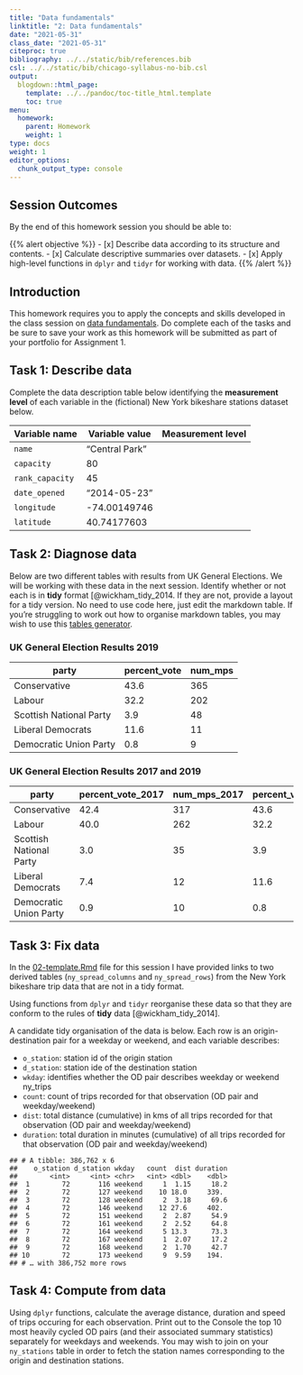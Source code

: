 ```yaml
---
title: "Data fundamentals"
linktitle: "2: Data fundamentals"
date: "2021-05-31"
class_date: "2021-05-31"
citeproc: true
bibliography: ../../static/bib/references.bib
csl: ../../static/bib/chicago-syllabus-no-bib.csl
output:
  blogdown::html_page:
    template: ../../pandoc/toc-title_html.template
    toc: true
menu:
  homework:
    parent: Homework
    weight: 1
type: docs
weight: 1
editor_options:
  chunk_output_type: console
---
```


## Session Outcomes

By the end of this homework session you should be able to:

{{% alert objective %}}
- [x] Describe data according to its structure and contents.
- [x] Calculate descriptive summaries over datasets.
- [x] Apply high-level functions in `dplyr` and `tidyr` for working with data.
{{% /alert %}}

## Introduction

This homework requires you to apply the concepts and skills developed in the class session on [data fundamentals](/02-class/). Do complete each of the tasks and be sure to save your work as this homework will be submitted as part of your portfolio for Assignment 1.

## Task 1: Describe data

Complete the data description table below identifying the **measurement level** of each variable in the (fictional) New York bikeshare stations dataset below.

| Variable name  | Variable value   | Measurement level |
|----------------|------------------|-------------------|
| `name`         | "Central Park"   |  <enter here>     |
| `capacity`     |  80              |                   |
| `rank_capacity`|  45              |                   |
| `date_opened`  |  "2014-05-23"    |                   |
| `longitude`    | -74.00149746     |                   |
| `latitude`     | 40.74177603      |                   |



## Task 2: Diagnose data

Below are two different tables with results from UK General Elections. We will be working with these data in the next session. Identify whether or not each is in **tidy** format [@wickham_tidy_2014. If they are not, provide a layout for a tidy version. No need to use code here, just edit the markdown table. If you're struggling to work out how to organise markdown tables, you may wish to use this [tables generator](https://www.tablesgenerator.com/markdown_tables).

### UK General Election Results 2019

| party                   | percent_vote     | num_mps    |
|-------------------------|------------------|------------|
| Conservative            | 43.6             |  365       |
| Labour                  | 32.2             |  202       |
| Scottish National Party | 3.9              |  48        |
| Liberal Democrats       | 11.6             |  11        |
| Democratic Union Party  | 0.8              |  9         |

### UK General Election Results 2017 and 2019

| party                   | percent_vote_2017 | num_mps_2017 | percent_vote_2019 | num_mps_2019 |
|-------------------------|-------------------|--------------| ------------------|--------------|
| Conservative            | 42.4              | 317          | 43.6              | 365          |
| Labour                  | 40.0              | 262          | 32.2              | 202          |
| Scottish National Party | 3.0               | 35           | 3.9               | 48           |
| Liberal Democrats       | 7.4               | 12           | 11.6              | 11           |
| Democratic Union Party  | 0.9               | 10           | 0.8               | 8            |


## Task 3: Fix data

In the [<i class="fab fa-r-project"></i> 02-template.Rmd](/homework/02-homework_files/02-template.Rmd) file for this session I have provided links to two derived tables (`ny_spread_columns` and `ny_spread_rows`) from the New York bikeshare trip data that are not in a tidy format.

Using functions from `dplyr` and `tidyr` reorganise these data so that they are conform to the rules of **tidy** data [@wickham_tidy_2014].

A candidate tidy organisation of the data is below. Each row is an origin-destination pair for a weekday or weekend, and each variable describes:

* `o_station`: station id  of the origin station
* `d_station`: station ide of the destination station
* `wkday`: identifies whether the OD pair describes weekday or weekend ny_trips
* `count`: count of trips recorded for that observation (OD pair and weekday/weekend)
* `dist`: total distance (cumulative) in kms of all trips recorded for that observation (OD pair and weekday/weekend)
* `duration`: total duration in minutes (cumulative) of all trips recorded for that observation (OD pair and weekday/weekend)

```
## # A tibble: 386,762 x 6
##    o_station d_station wkday   count  dist duration
##        <int>     <int> <chr>   <int> <dbl>    <dbl>
##  1        72       116 weekend     1  1.15     18.2
##  2        72       127 weekend    10 18.0     339.
##  3        72       128 weekend     2  3.18     69.6
##  4        72       146 weekend    12 27.6     402.
##  5        72       151 weekend     2  2.87     54.9
##  6        72       161 weekend     2  2.52     64.8
##  7        72       164 weekend     5 13.3      73.3
##  8        72       167 weekend     1  2.07     17.2
##  9        72       168 weekend     2  1.70     42.7
## 10        72       173 weekend     9  9.59    194.
## # … with 386,752 more rows
```

## Task 4: Compute from data

Using `dplyr` functions, calculate the average distance, duration and speed of trips occuring for each observation.  Print out to the Console the top 10 most heavily cycled OD pairs (and their associated summary statistics) separately for weekdays and weekends. You may wish to join on your `ny_stations` table in order to fetch the station names corresponding to the origin and destination stations.
